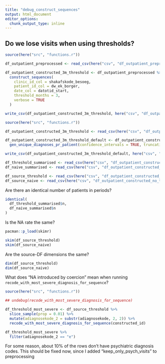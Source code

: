 ```yaml
---
title: "debug_construct_sequences"
output: html_document
editor_options: 
  chunk_output_type: inline
---
```


## Do we lose visits when using thresholds?
```r
source(here("src", "functions.r"))

df_outpatient_preprocessed <- read_csv(here("csv", "df_outpatient_preprocessed.csv"))

df_outpatient_constructed_3m_threshold <- df_outpatient_preprocessed %>%
  construct_sequences(
    clinic_id_col = shakafskode_besoeg,
    patient_id_col = dw_ek_borger,
    date_col = datotid_start,
    threshold_months = 3,
    verbose = TRUE
  )

write_csv(df_outpatient_constructed_3m_threshold, here("csv", "df_outpatient_constructed_3m_threshold.csv"))
```

```r
source(here("src", "functions.r"))
```

```r
df_outpatient_constructed_3m_threshold <- read_csv(here("csv", "df_outpatient_constructed_3m_threshold.csv"))

df_outpatient_constructed_3m_threshold_default <- df_outpatient_constructed_3m_threshold %>%
  gen_unique_diagnoses_pr_patient(confidence_intervals = TRUE, truncation_levels = FALSE)

write_csv(df_outpatient_constructed_3m_threshold_default, here("csv", "df_outpatient_constructed_3m_threshold_default.csv"))
```


```r
df_threshold_summarised <- read_csv(here("csv", "df_outpatient_constructed_3m_threshold_default.csv"))
df_naive_summarised <- read_csv(here("csv", "df_outpatient_constructed_no_threshold_default.csv"))

df_source_threshold <- read_csv(here("csv", "df_outpatient_constructed_3m_threshold.csv"))
df_source_naive <- read_csv(here("csv", "df_outpatient_constructed_no_threshold.csv"))
```


Are there an identical number of patients in periods?
```r
identical(
  df_threshold_summarised$n,
  df_naive_summarised$n
)
```

Is the NA rate the same?
```r
pacman::p_load(skimr)

skim(df_source_threshold)
skim(df_source_naive)
```

Are the source-DF dimensions the same?
```r
dim(df_source_threshold)
dim(df_source_naive)
```

What does "NA introduced by coercion" mean when running `recode_with_most_severe_diagnosis_for_sequence`?

```r
source(here("src", "functions.r"))

## undebug(recode_with_most_severe_diagnosis_for_sequence)

df_threshold_most_severe <- df_source_threshold %>%
  slice_sample(prop = 0.01) %>%
  mutate(adiagnosekode_2 = substr(adiagnosekode, 2, 2)) %>%
  recode_with_most_severe_diagnosis_for_sequence(constructed_id)

df_threshold_most_severe %>%
  filter(adiagnosekode_2 == "e")
```

For some reason, about 10% of the rows don't have psychiatric diagnosis codes. This should be fixed now, since I added "keep_only_psych_visits" to preprocessing